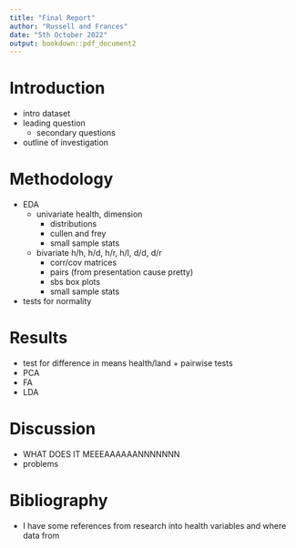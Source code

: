 ```yaml
---
title: "Final Report"
author: "Russell and Frances"
date: "5th October 2022"
output: bookdown::pdf_document2
---
```




# Introduction

- intro dataset
- leading question 
  - secondary questions
- outline of investigation




# Methodology

- EDA
  - univariate health, dimension
    - distributions
    - cullen and frey
    - small sample stats
  - bivariate h/h, h/d, h/r, h/l, d/d, d/r
    - corr/cov matrices
    - pairs (from presentation cause pretty)
    - sbs box plots
    - small sample stats
  
- tests for normality


# Results

- test for difference in means health/land + pairwise tests
- PCA
- FA
- LDA


# Discussion

- WHAT DOES IT MEEEAAAAAANNNNNNN
- problems



# Bibliography

- I have some references from research into health variables and where data from 




